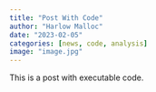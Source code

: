 ```yaml
---
title: "Post With Code"
author: "Harlow Malloc"
date: "2023-02-05"
categories: [news, code, analysis]
image: "image.jpg"
---
```


This is a post with executable code.
